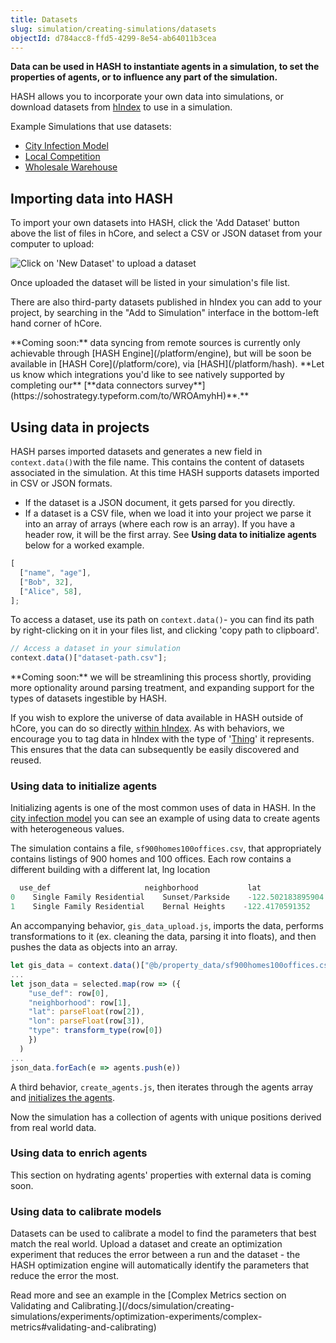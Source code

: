 ```yaml
---
title: Datasets
slug: simulation/creating-simulations/datasets
objectId: d784acc8-ffd5-4299-8e54-ab64011b3cea
---
```


**Data can be used in HASH to instantiate agents in a simulation, to set the properties of agents, or to influence any part of the simulation.**

HASH allows you to incorporate your own data into simulations, or download datasets from [hIndex](/index) to use in a simulation.

Example Simulations that use datasets:

- [City Infection Model](https://core.hash.ai/@hash/city-infection-model/main)
- [Local Competition](/@hash/local-competition)
- [Wholesale Warehouse](/@hash/wholesale-warehouse1)

## Importing data into HASH

To import your own datasets into HASH, click the 'Add Dataset' button above the list of files in hCore, and select a CSV or JSON dataset from your computer to upload:

![Click on 'New Dataset' to upload a dataset](https://cdn-us1.hash.ai/site/docs/screenshot-2021-02-04-at-17.24.13.png)

Once uploaded the dataset will be listed in your simulation's file list.

There are also third-party datasets published in hIndex you can add to your project, by searching in the "Add to Simulation" interface in the bottom-left hand corner of hCore.

<Hint style="info">
  **Coming soon:** data syncing from remote sources is currently only achievable
  through [HASH Engine](/platform/engine), but will be soon be available in
  [HASH Core](/platform/core), via [HASH](/platform/hash).
</Hint>

<Hint style="success">
  **Let us know which integrations you'd like to see natively supported by
  completing our** [**data connectors
  survey**](https://sohostrategy.typeform.com/to/WROAmyhH)**.**
</Hint>

## Using data in projects

HASH parses imported datasets and generates a new field in `context.data()`with the file name. This contains the content of datasets associated in the simulation. At this time HASH supports datasets imported in CSV or JSON formats.

- If the dataset is a JSON document, it gets parsed for you directly.
- If a dataset is a CSV file, when we load it into your project we parse it into an array of arrays \(where each row is an array\). If you have a header row, it will be the first array. See **Using data to initialize agents** below for a worked example.

```javascript
[
  ["name", "age"],
  ["Bob", 32],
  ["Alice", 58],
];
```

To access a dataset, use its path on `context.data()`- you can find its path by right-clicking on it in your files list, and clicking 'copy path to clipboard'.

```javascript
// Access a dataset in your simulation
context.data()["dataset-path.csv"];
```

<Hint style="info">
  **Coming soon:** we will be streamlining this process shortly, providing more
  optionality around parsing treatment, and expanding support for the types of
  datasets ingestible by HASH.
</Hint>

If you wish to explore the universe of data available in HASH outside of hCore, you can do so directly [within hIndex](/data?sort=popularity). As with behaviors, we encourage you to tag data in hIndex with the type of '[Thing](/schemas/Thing)' it represents. This ensures that the data can subsequently be easily discovered and reused.

### Using data to initialize agents

Initializing agents is one of the most common uses of data in HASH. In the [city infection model](https://core.hash.ai/@hash/city-infection-model/stable) you can see an example of using data to create agents with heterogeneous values.

The simulation contains a file, `sf900homes100offices.csv`, that appropriately contains listings of 900 homes and 100 offices. Each row contains a different building with a different lat, lng location

```javascript
  use_def                     neighborhood           lat               long
0    Single Family Residential    Sunset/Parkside    -122.502183895904    37.763653457648
1    Single Family Residential    Bernal Heights    -122.4170591352    37.747528129366
```

An accompanying behavior, `gis_data_upload.js`, imports the data, performs transformations to it \(ex. cleaning the data, parsing it into floats\), and then pushes the data as objects into an array.

```javascript
let gis_data = context.data()["@b/property_data/sf900homes100offices.csv"]
...
let json_data = selected.map(row => ({
    "use_def": row[0],
    "neighborhood": row[1],
    "lat": parseFloat(row[2]),
    "lon": parseFloat(row[3]),
    "type": transform_type(row[0])
    })
  )
...
json_data.forEach(e => agents.push(e))
```

A third behavior, `create_agents.js`, then iterates through the agents array and [initializes the agents](/docs/simulation/tutorials/phase-1-building-a-simple-hotelling-model-in-2d/initialization).

Now the simulation has a collection of agents with unique positions derived from real world data.

### Using data to enrich agents

<Hint style="info">
  This section on hydrating agents' properties with external data is coming
  soon.
</Hint>

### Using data to calibrate models

Datasets can be used to calibrate a model to find the parameters that best match the real world. Upload a dataset and create an optimization experiment that reduces the error between a run and the dataset - the HASH optimization engine will automatically identify the parameters that reduce the error the most.

<Hint style="success">
  Read more and see an example in the [Complex Metrics section on Validating and
  Calibrating.](/docs/simulation/creating-simulations/experiments/optimization-experiments/complex-metrics#validating-and-calibrating)
</Hint>
